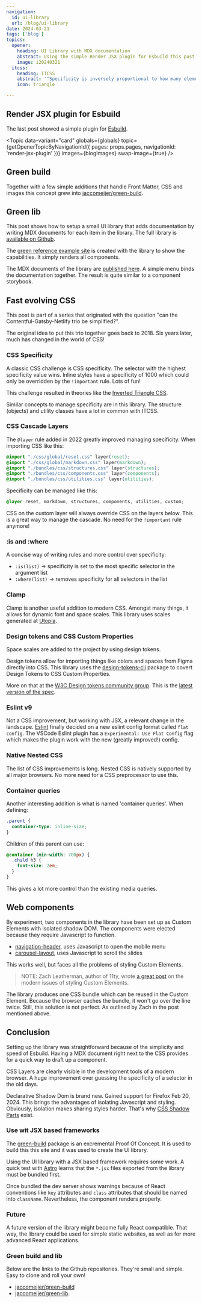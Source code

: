 ```yaml
---
navigation:
  id: ui-library
  url: /blog/ui-library
date: 2024-03-21
tags: ['blog']
topics:
  opener:
    heading: UI Library with MDX documentation
    abstract: Using the simple Render JSX plugin for Esbuild this post shows how to setup a powerful UI library.
    image: i20240321
  itcss:
    heading: ITCSS
    abstract: '"Specificity is inversely proportional to how many elements they affect."'
    icon: triangle

---
```


## Render JSX plugin for Esbuild

The last post showed a simple plugin for [Esbuild](https://esbuild.github.io).

<Topic
  data-variant="card"
  globals={globals}
  topic={getOpenerTopicByNavigationId({ pages: props.pages, navigationId: 'render-jsx-plugin' })}
  images={blogImages}
  swap-image={true}
/>

## Green build

Together with a few simple additions that handle Front Matter, CSS and images
this concept grew into
[jaccomeijer/green-build](https://github.com/jaccomeijer/green-build).

## Green lib

This post shows how to setup a small UI library that adds documentation by
writing MDX documents for each item in the library. The full
library is [available on Github](https://github.com/jaccomeijer/green-lib).

The [green reference example site](https://www.jaccomeijer.nl/green-reference/)
is created with the library to show the capabilities. It simply renders all
components.

The MDX documents of the library are [published
here](https://www.jaccomeijer.nl/green-lib/). A simple menu binds the
documentation together. The result is quite similar to a component storybook.

## Fast evolving CSS

This post is part of a series that originated with the question "can the
Contentful-Gatsby-Netlify trio be simplified?".

The original idea to put this trio together goes back to 2018. Six years later,
much has changed in the world of CSS!

### CSS Specificity

A classic CSS challenge is CSS specificity. The selector with the highest
specificity value wins. Inline styles have a specificity of 1000 which could
only be overridden by the `!important` rule. Lots of fun!

This challenge resulted in theories like the [Inverted Triangle
CSS](https://www.xfive.co/blog/itcss-scalable-maintainable-css-architecture/).

<Topic
  data-variant="quote"
  globals={globals}
  topic={frontmatter.topics.itcss}
/>

Similar concepts to manage specificity are in this library. The structure
(objects) and utility classes have a lot in common with ITCSS.

### CSS Cascade Layers

The `@layer` rule added in 2022 greatly improved managing specificity. When
importing CSS like this:

```css
@import "./css/global/reset.css" layer(reset);
@import "./css/global/markdown.css" layer(markdown);
@import "./bundles/css/structures.css" layer(structures);
@import "./bundles/css/components.css" layer(components);
@import "./bundles/css/utilities.css" layer(utilities);
```

Specificity can be managed like this:

```css
@layer reset, markdown, structures, components, utilities, custom;
```

CSS on the custom layer will always override CSS on the layers below. This is a
great way to manage the cascade. No need for the `!important` rule anymore!

### :is and :where

A concise way of writing rules and more control over specificity:

- `:is(list)` → specificity is set to the most specific selector in the argument list
- `:where(list)` → removes specificity for all selectors in the list

### Clamp

Clamp is another useful addition to modern CSS. Amongst many things, it allows
for dynamic font and space scales. This library uses scales generated at
[Utopia](https://utopia.fyi).

### Design tokens and CSS Custom Properties

Space scales are added to the project by using design tokens.

Design tokens allow for importing things like colors and spaces from Figma
directly into CSS. This library uses the
[design-tokens-cli](https://github.com/Heydon/design-tokens-cli) package to
covert Design Tokens to CSS Custom Properties.

More on that at
the  [W3C Design tokens community
group](https://www.w3.org/community/design-tokens/). This is the [latest version
of the spec](https://tr.designtokens.org/format/).

### Eslint v9

Not a CSS improvement, but working with JSX, a relevant change in the landscape.
[Eslint](https://eslint.org) finally decided on a new eslint config format
called `flat config`. The VSCode Eslint plugin has a `Experimental: Use Flat
Config` flag which makes the plugin work with the new (greatly improved!)
config.

### Native Nested CSS

The list of CSS improvements is long. Nested CSS is natively supported by all
major browsers. No more need for a CSS preprocessor to use this.

### Container queries

Another interesting addition is what is named 'container queries'. When
defining:

```css
.parent {
  container-type: inline-size;
}
```

Children of this parent can use:

```css
@container (min-width: 700px) {
  .child h3 {
    font-size: 2em;
  }
}
```

This gives a lot more control than the existing media queries.

## Web components

By experiment, two components in the library have been set up as Custom Elements
with isolated shadow DOM. The components were elected because they require
Javascript to function. 

- [navigation-header](https://www.jaccomeijer.nl/green-lib/green-lib/components/navigation-header/navigation-header/),
  uses Javascript to open the mobile menu
- [carousel-layout](https://www.jaccomeijer.nl/green-lib/green-lib/components/carousel-layout/carousel-layout/),
  uses Javascript to scroll the slides

This works well, but
faces all the problems of styling Custom Elements.


> NOTE: Zach Leatherman, author of 11ty, wrote [a great
  post](https://www.zachleat.com/web/styling-web-components/) on the modern
  issues of styling Custom Elements.

The library produces one CSS bundle which can be reused in the Custom Element.
Because the browser caches the bundle, it won't go over the line twice. Still,
this solution is not perfect. As outlined by Zach in the post mentioned above.


## Conclusion

Setting up the library was straightforward because of the simplicity and speed
of Esbuild. Having a MDX document right next to the CSS provides for a quick way
to draft up a component.

CSS Layers are clearly visible in the development tools of a modern browser. A
huge improvement over guessing the specificity of a selector in the old days.

Declarative Shadow Dom is brand new. Gained support for Firefox Feb 20, 2024.
This brings the advantages of isolating Javascript and styling. Obviously,
isolation makes sharing styles harder. That's why [CSS Shadow
Parts](https://www.w3.org/TR/css-shadow-parts-1/) exist.

### Use wit JSX based frameworks

The [green-build](https://github.com/jaccomeijer/green-build) package is an
excremental Proof Of Concept. It is used to build this this site and it was used
to create the UI library.

Using the UI library with a JSX based framework requires some work. A quick test
with [Astro](https://astro.build) learns that the `*.jsx` files exported from
the library must be bundled first.

Once bundled the dev server shows warnings because of React conventions like
`key` attributes and `class` attributes that should be named into `className`.
Nevertheless, the component renders properly.

### Future

A future version of the library might become fully React compatible. That way,
the library could be used for simple static websites, as well as for more
advanced React applications.

### Green build and lib

Below are the links to the Github repositories. They're small and simple. Easy
to clone and roll your own!

- [jaccomeijer/green-build](https://github.com/jaccomeijer/green-build)
- [jaccomeijer/green-lib](https://github.com/jaccomeijer/green-lib).
